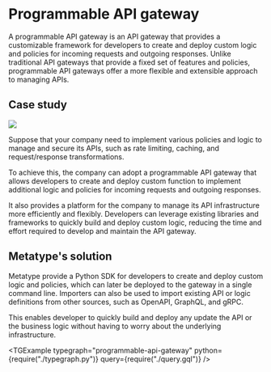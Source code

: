 
# Programmable API gateway

A programmable API gateway is an API gateway that provides a customizable framework for developers to create and deploy custom logic and policies for incoming requests and outgoing responses. Unlike traditional API gateways that provide a fixed set of features and policies, programmable API gateways offer a more flexible and extensible approach to managing APIs.

## Case study

<div className="text-center md:float-right p-8">

![](image.drawio.svg)

</div>

Suppose that your company need to implement various policies and logic to manage and secure its APIs, such as rate limiting, caching, and request/response transformations.

To achieve this, the company can adopt a programmable API gateway that allows developers to create and deploy custom function to implement additional logic and policies for incoming requests and outgoing responses.

It also provides a platform for the company to manage its API infrastructure more efficiently and flexibly. Developers can leverage existing libraries and frameworks to quickly build and deploy custom logic, reducing the time and effort required to develop and maintain the API gateway.

## Metatype's solution

Metatype provide a Python SDK for developers to create and deploy custom logic and policies, which can later be deployed to the gateway in a single command line. Importers can also be used to import existing API or logic definitions from other sources, such as OpenAPI, GraphQL, and gRPC.

This enables developer to quickly build and deploy any update the API or the business logic without having to worry about the underlying infrastructure.

<TGExample
  typegraph="programmable-api-gateway"
  python={require("./typegraph.py")}
  query={require("./query.gql")}
/>
